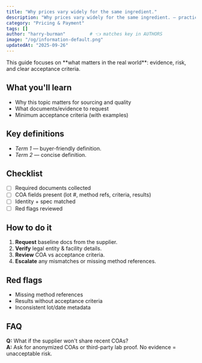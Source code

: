 ```yaml
---
title: "Why prices vary widely for the same ingredient."
description: "Why prices vary widely for the same ingredient. — practical definitions, checklists, and what to ask suppliers."
category: "Pricing & Payment"
tags: []
author: "harry-burman"         # 👈 matches key in AUTHORS
image: "/og/information-default.png"
updatedAt: "2025-09-26"
---
```


<Callout type="tip">
This guide focuses on **what matters in the real world**: evidence, risk, and clear acceptance criteria.
</Callout>

## What you'll learn
- Why this topic matters for sourcing and quality
- What documents/evidence to request
- Minimum acceptance criteria (with examples)

## Key definitions
- *Term 1* — buyer-friendly definition.
- *Term 2* — concise definition.

## Checklist
- [ ] Required documents collected
- [ ] COA fields present (lot #, method refs, criteria, results)
- [ ] Identity + spec matched
- [ ] Red flags reviewed

## How to do it
1. **Request** baseline docs from the supplier.
2. **Verify** legal entity & facility details.
3. **Review** COA vs acceptance criteria.
4. **Escalate** any mismatches or missing method references.

## Red flags
- Missing method references
- Results without acceptance criteria
- Inconsistent lot/date metadata

## FAQ
**Q:** What if the supplier won't share recent COAs?  
**A:** Ask for anonymized COAs or third-party lab proof. No evidence = unacceptable risk.
